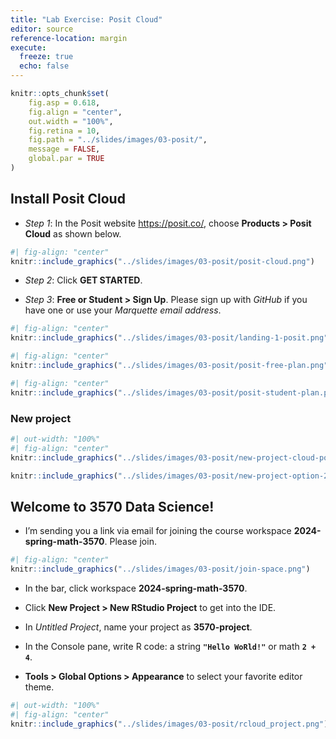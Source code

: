 ```yaml
---
title: "Lab Exercise: Posit Cloud"
editor: source
reference-location: margin
execute:
  freeze: true
  echo: false
---
```


```r
knitr::opts_chunk$set(
    fig.asp = 0.618,
    fig.align = "center",
    out.width = "100%",
    fig.retina = 10,
    fig.path = "../slides/images/03-posit/",
    message = FALSE,
    global.par = TRUE
)
```

::: callout-note

:::

## Install Posit Cloud

- *Step 1*: In the Posit website [https://posit.co/](https://posit.co/), choose **Products > Posit Cloud** as shown below.


```r
#| fig-align: "center"
knitr::include_graphics("../slides/images/03-posit/posit-cloud.png")
```

- *Step 2*: Click **GET STARTED**.

- *Step 3*: **Free or Student > Sign Up**. Please sign up with *GitHub* if you have one or use your *Marquette email address*.

```r
#| fig-align: "center"
knitr::include_graphics("../slides/images/03-posit/landing-1-posit.png")
```

```r
#| fig-align: "center"
knitr::include_graphics("../slides/images/03-posit/posit-free-plan.png")
```

```r
#| fig-align: "center"
knitr::include_graphics("../slides/images/03-posit/posit-student-plan.png")
```


### New project

```r
#| out-width: "100%"
#| fig-align: "center"
knitr::include_graphics("../slides/images/03-posit/new-project-cloud-posit.png")
```

```r
knitr::include_graphics("../slides/images/03-posit/new-project-option-24.png")
```


## Welcome to 3570 Data Science!

- I'm sending you a link via email for joining the course workspace **2024-spring-math-3570**. Please join.


```r
#| fig-align: "center"
knitr::include_graphics("../slides/images/03-posit/join-space.png")
```


- In the bar, click workspace **2024-spring-math-3570**.

- Click **New Project > New RStudio Project** to get into the IDE.

- In _Untitled Project_, name your project as **3570-project**.

- In the Console pane, write R code: a string **`"Hello WoRld!"`** or math **`2 + 4`**.

- **Tools > Global Options > Appearance** to select your favorite editor theme.

```r
#| out-width: "100%"
#| fig-align: "center"
knitr::include_graphics("../slides/images/03-posit/rcloud_project.png")
```
